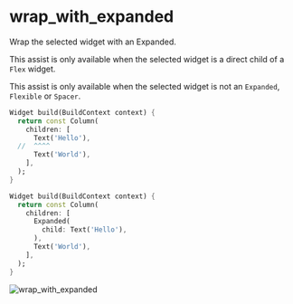 # wrap_with_expanded

Wrap the selected widget with an Expanded.

<Info> This assist is only available when the selected widget is a direct child of a `Flex` widget. </Info>

<Info> This assist is only available when the selected widget is not an `Expanded`, `Flexible` or `Spacer`. </Info>

```dart title="Before"
Widget build(BuildContext context) {
  return const Column(
    children: [
      Text('Hello'),
  //  ^^^^
      Text('World'),
    ],
  );
}
```

```dart title="After"
Widget build(BuildContext context) {
  return const Column(
    children: [
      Expanded(
        child: Text('Hello'),
      ),
      Text('World'),
    ],
  );
}
```

![wrap_with_expanded](https://raw.githubusercontent.com/charlescyt/pyramid_lint/main/docs/assets/wrap_with_expanded.gif)
